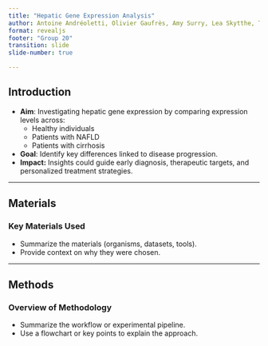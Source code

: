 ```yaml
---
title: "Hepatic Gene Expression Analysis"
author: Antoine Andréoletti, Olivier Gaufrès, Amy Surry, Lea Skytthe, Trine Søgaard
format: revealjs
footer: "Group 20" 
transition: slide
slide-number: true

---
```



## Introduction

- **Aim**: Investigating hepatic gene expression by comparing expression levels across:  
  - Healthy individuals  
  - Patients with NAFLD
  - Patients with cirrhosis  
- **Goal**: Identify key differences linked to disease progression. 
- **Impact:** Insights could guide early diagnosis, therapeutic targets, and personalized treatment strategies.

---

## Materials
### Key Materials Used

- Summarize the materials (organisms, datasets, tools).  
- Provide context on why they were chosen.

---

## Methods
### Overview of Methodology

- Summarize the workflow or experimental pipeline.  
- Use a flowchart or key points to explain the approach.  












